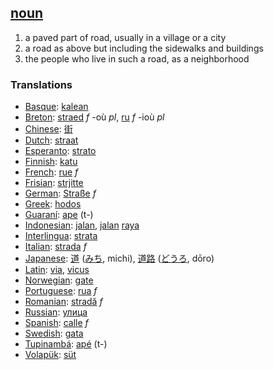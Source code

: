 == [[noun]] ==
# a paved part of road, usually in a village or a city
# a road as above but including the sidewalks and buildings
# the people who live in such a road, as a neighborhood

=== Translations ===
*[[Basque]]: [[kalean]]
*[[Breton]]: [[straed]] ''f'' -où ''pl'', [[ru]] ''f'' -ioù ''pl''
*[[Chinese]]: [[街]]
*[[Dutch]]: [[straat]]
*[[Esperanto]]: [[strato]]
*[[Finnish]]: [[katu]]
*[[French]]: [[rue]] ''f''
*[[Frisian]]: [[strjitte]]
*[[German]]: [[Straße]] ''f''
*[[Greek]]: [[hodos]]
*[[Guaraní]]: [[ape]] (t-)
*[[Indonesian]]: [[jalan]], [[jalan]] [[raya]]
*[[Interlingua]]: [[strata]]
*[[Italian]]: [[strada]] ''f''
*[[Japanese]]: [[道]] ([[みち]], michi), [[道路]] ([[どうろ]], dōro)
*[[Latin]]: [[via]], [[vicus]]
*[[Norwegian]]: [[gate]]
*[[Portuguese]]: [[rua]] ''f''
*[[Romanian]]: [[stradă]] ''f''
*[[Russian]]: [[улица]]
*[[Spanish]]: [[calle]] ''f''
*[[Swedish]]: [[gata]]
*[[Tupinambá]]: [[apé]] (t-)
*[[Volapük]]: [[süt]]